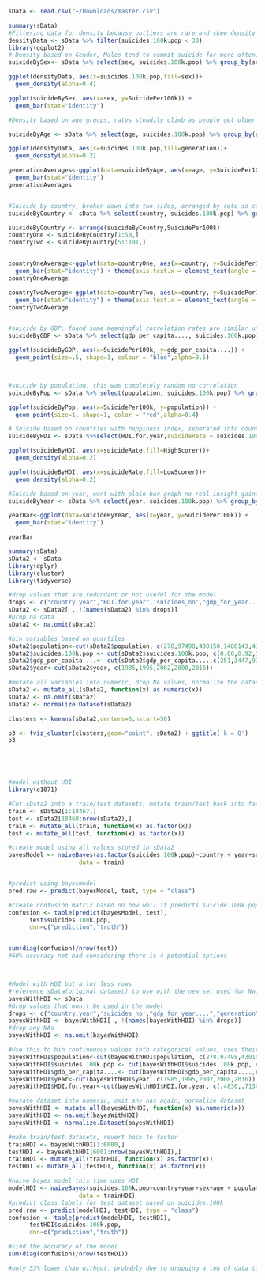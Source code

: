 ```r
sData <- read.csv("~/Downloads/master.csv")

summary(sData)
#Filtering data for density because outliers are rare and skew density graph
densityData <- sData %>% filter(suicides.100k.pop < 30)
library(ggplot2)
# Density based on Gender, Males tend to commit suicide far more often, shifted data to not include extreme countries because trends in more common rates were more meaningful
suicideBySex<- sData %>% select(sex, suicides.100k.pop) %>% group_by(sex) %>% summarise(SuicidePer100k=mean(suicides.100k.pop))

ggplot(densityData, aes(x=suicides.100k.pop,fill=sex))+
  geom_density(alpha=0.4)

ggplot(suicideBySex, aes(x=sex, y=SuicidePer100k)) +
  geom_bar(stat="identity")

#Density based on age groups, rates steadily climb as people get older 

suicideByAge <- sData %>% select(age, suicides.100k.pop) %>% group_by(age) %>% summarise(SuicidePer100k=mean(suicides.100k.pop))

ggplot(densityData, aes(x=suicides.100k.pop,fill=generation))+
  geom_density(alpha=0.2)

generationAverages<-ggplot(data=suicideByAge, aes(x=age, y=SuicidePer100k)) +
  geom_bar(stat="identity")
generationAverages


#Suicide by country, broken down into two sides, arranged by rate so countryone has lowe rate countries and countrytwo has higher rate countries 
suicideByCountry <- sData %>% select(country, suicides.100k.pop) %>% group_by(country) %>% summarise(SuicidePer100k=mean(suicides.100k.pop))

suicideByCountry <- arrange(suicideByCountry,SuicidePer100k)
countryOne <- suicideByCountry[1:50,]
countryTwo <- suicideByCountry[51:101,]


countryOneAverage<-ggplot(data=countryOne, aes(x=country, y=SuicidePer100k)) +
  geom_bar(stat="identity") + theme(axis.text.x = element_text(angle = 90))
countryOneAverage

countryTwoAverage<-ggplot(data=countryTwo, aes(x=country, y=SuicidePer100k)) +
  geom_bar(stat="identity") + theme(axis.text.x = element_text(angle = 90))
countryTwoAverage


#suicide by GDP, found some meaningful correlation rates are similar until 20 + that's when poorer countries start to be represented more
suicideByGDP <- sData %>% select(gdp_per_capita...., suicides.100k.pop) %>% group_by(gdp_per_capita....) %>% summarise(SuicidePer100k=mean(suicides.100k.pop))

ggplot(suicideByGDP, aes(x=SuicidePer100k, y=gdp_per_capita....)) +
  geom_point(size=.5, shape=1, colour = "blue",alpha=0.5)



#suicide by population, this was completely random no correlation 
suicideByPop <- sData %>% select(population, suicides.100k.pop) %>% group_by(population) %>% summarise(SuicidePer100k=mean(suicides.100k.pop))

ggplot(suicideByPop, aes(x=SuicidePer100k, y=population)) +
  geom_point(size=1, shape=1, color = "red",alpha=0.4)

# Suicide based on countries with happiness index, seperated into countries with 7.5 above/below then 6 above/below, went with 7.5 first to keep data balanced only represented 1/4 of data overall though. Neither categories showed any meaningful difference interestingly enough.
suicideByHDI <- sData %>%select(HDI.for.year,suicideRate = suicides.100k.pop) %>%drop_na() %>% group_by(HighScorer = HDI.for.year > .75, LowScorer = HDI.for.year < .6) 

ggplot(suicideByHDI, aes(x=suicideRate,fill=HighScorer))+
  geom_density(alpha=0.2)

ggplot(suicideByHDI, aes(x=suicideRate,fill=LowScorer))+
  geom_density(alpha=0.2)

#Suicide based on year, went with plain bar graph no real insight gained 
suicideByYear <- sData %>% select(year, suicides.100k.pop) %>% group_by(year) %>% summarise(SuicidePer100k=mean(suicides.100k.pop))

yearBar<-ggplot(data=suicideByYear, aes(x=year, y=SuicidePer100k)) +
  geom_bar(stat="identity")

yearBar


```

```r
summary(sData)
sData2 <- sData
library(dplyr)
library(cluster)
library(tidyverse)

#drop values that are redundant or not useful for the model 
drops <- c("country.year","HDI.for.year",'suicides_no',"gdp_for_year....","generation")
sData2 <- sData2[ , !(names(sData2) %in% drops)]
#Drop na data
sData2 <- na.omit(sData2)

#bin variables based on quartiles 
sData2$population<-cut(sData2$population, c(278,97498,430150,1486143,438025124))
sData2$suicides.100k.pop <- cut(sData2$suicides.100k.pop, c(0.00,0.92,5.99,16.62,224.97))
sData2$gdp_per_capita....<- cut(sData2$gdp_per_capita....,c(251,3447,9372,24874,126352))
sData2$year<-cut(sData2$year, c(1985,1995,2002,2008,2016))

#mutate all variables into numeric, drop NA values, normalize the dataset 
sData2 <- mutate_all(sData2, function(x) as.numeric(x))
sData2 <- na.omit(sData2)
sData2 <- normalize.Dataset(sData2)

clusters <- kmeans(sData2,centers=6,nstart=50)

p3 <- fviz_cluster(clusters,geom="point", sData2) + ggtitle('k = 8')
p3






```

```r

#model without HDI
library(e1071)

#Cut sData2 into a train/test datasets, mutate train/test back into factor,
train <- sData2[1:18467,]
test <- sData2[18468:nrow(sData2),]
train <- mutate_all(train, function(x) as.factor(x))
test <- mutate_all(test, function(x) as.factor(x))

#create model using all values stored in sData2 
bayesModel <- naiveBayes(as.factor(suicides.100k.pop)~country + year+sex+age + population + gdp_per_capita...., 
                    data = train)


#predict using bayesmodel
pred.raw <- predict(bayesModel, test, type = "class")

#create confusion matrix based on how well it predicts suicide.100k.pop then calculate accuracy
confusion <- table(predict(bayesModel, test), 
      test$suicides.100k.pop, 
      dnn=c("prediction","truth"))


sum(diag(confusion)/nrow(test))
#60% accuracy not bad considering there is 4 potential options 



#Model with HDI but a lot less rows
#reference sData(original dataset) to use with the new set used for Naive Bayes
bayesWithHDI <- sData
#Drop values that won't be used in the model
drops <- c("country.year",'suicides_no',"gdp_for_year....","generation")
bayesWithHDI <- bayesWithHDI[ , !(names(bayesWithHDI) %in% drops)]
#drop any NAs
bayesWithHDI <- na.omit(bayesWithHDI)

#Use this to bin continuuous values into categorical values, uses their quartiles as binning cuts/breaks
bayesWithHDI$population<-cut(bayesWithHDI$population, c(278,97498,430150,1486143,438025124))
bayesWithHDI$suicides.100k.pop <- cut(bayesWithHDI$suicides.100k.pop, c(0.00,0.92,5.99,16.62,224.97))
bayesWithHDI$gdp_per_capita....<- cut(bayesWithHDI$gdp_per_capita....,c(251,3447,9372,24874,126352))
bayesWithHDI$year<-cut(bayesWithHDI$year, c(1985,1995,2002,2008,2016))
bayesWithHDI$HDI.for.year<-cut(bayesWithHDI$HDI.for.year, c(.4830,.7130,.7790,.8550,.9440))

#mutate dataset into numeric, omit any nas again, normalize dataset
bayesWithHDI <- mutate_all(bayesWithHDI, function(x) as.numeric(x))
bayesWithHDI <- na.omit(bayesWithHDI)
bayesWithHDI <- normalize.Dataset(bayesWithHDI)

#make train/test datasets, revert back to factor 
trainHDI <- bayesWithHDI[1:6000,]
testHDI <- bayesWithHDI[6001:nrow(bayesWithHDI),]
trainHDI <- mutate_all(trainHDI, function(x) as.factor(x))
testHDI <- mutate_all(testHDI, function(x) as.factor(x))

#naive bayes model this time uses HDI
modelHDI <- naiveBayes(suicides.100k.pop~country+year+sex+age + population + gdp_per_capita.... + HDI.for.year, 
                    data = trainHDI)
#predict class labels for test dataset based on suicides.100k
pred.raw <- predict(modelHDI, testHDI, type = "class")
confusion <- table(predict(modelHDI, testHDI), 
      testHDI$suicides.100k.pop, 
      dnn=c("prediction","truth"))

#Find the accuracy of the model
sum(diag(confusion)/nrow(testHDI))

#only 53% lower than without, probably due to dropping a ton of data to use HDI 
```

